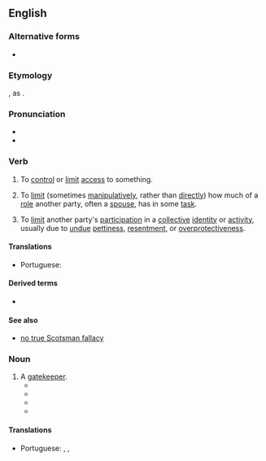==English==

===Alternative forms===
* {{l|en|gate-keep}}

===Etymology===
{{compound|en|gate|keep}}, as {{back-formation|en|gatekeeper|nocap=1}}.

===Pronunciation===
* {{IPA|en|/ˈɡeɪt.kiːp/}}
* {{audio|en|En-au-gatekeep.ogg|Audio (AU)}}

===Verb===
{{en-verb|gatekeeps|gatekeeping|gatekept}}

# To [[control]] or [[limit]] [[access]] to something.
# {{lb|en|sociology}} To [[limit]] (sometimes [[manipulatively]], rather than [[directly]]) how much of a [[role]] another party, often a [[spouse]], has in some [[task]].
# {{lb|en|by extension|slang|internet}} To [[limit]] another party's [[participation]] in a [[collective]] [[identity]] or [[activity]], usually due to [[undue]] [[pettiness]], [[resentment]], or [[overprotectiveness]].

====Translations====
{{trans-top|}}
* Portuguese: {{t|pt|porteirar}}
{{trans-bottom}}

====Derived terms====
* {{l|en|gate-keepy}}

====See also====
* [[no true Scotsman fallacy]]

===Noun===
{{en-noun}}

# A [[gatekeeper]].
#* {{quote-book|en|title=Wine of Ssatan a Novel of the First Crusade|page=129|author=Laverne Gay|year=1949|passage= Similar remarks had passed the cherry-stained lips a hundred times, and this one was brought on just after the '''gatekeep''' at the north postern of Bull Joy had slyly given the wink behind "her husband's" broad back.}}
#* {{quote-book|en|title=Dust Devils in the Great Desert|author=Donald M. Hines|year=1969|passage=A gentleman stopped his horse at a toll-gate and not seeing the '''gatekeep''' went into the house.}}
#* {{quote-book|en|title=Chase the Heart|page=278|author=Maggie Osborne|year=1987|passage=Though there was a moment of anxiety, a generous bribe persuaded the '''gatekeep''' to overlook their expired passports and they rode into Calais.}}
#* {{quote-book|en|title=A Clever Girl|author=Jeannie Troll|year=2017|passage=“At least those doxies don't fancy themselves the '''gatekeeps''' of God, like the priest.” Margit said.}}

====Translations====
{{trans-top|}}
* Portuguese: {{t|pt|porteirador|m}}, {{t|pt|porteiradora|f}}, {{t|pt|porteiradore|n}}
{{trans-bottom}}